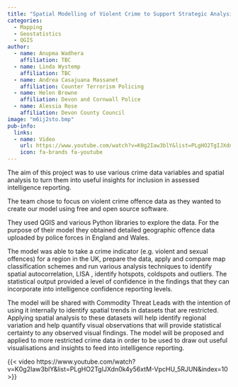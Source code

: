 ```yaml
---
title: "Spatial Modelling of Violent Crime to Support Strategic Analysis"
categories:
  - Mapping
  - Geostatistics
  - QGIS
author:
  - name: Anupma Wadhera
    affiliation: TBC
  - name: Linda Wystemp 
    affiliation: TBC
  - name: Andrea Casajuana Massanet
    affiliation: Counter Terrorism Policing 
  - name: Helen Browne
    affiliation: Devon and Cornwall Police 
  - name: Alessia Rose
    affiliation: Devon County Council
image: "m6ij2sto.bmp"
pub-info:
  links:
  - name: Video
    url: https://www.youtube.com/watch?v=K0g2Iaw3blY&list=PLgHO2TgIJXdn0k4y56xtM-VpcHU_5RJUN&index=10
    icon: fa-brands fa-youtube
---
```


The aim of this project was to use various crime data variables and spatial analysis to turn them into useful insights for inclusion in assessed intelligence reporting.

The team chose to focus on violent crime offence data as they wanted to create our model using free and open source software. 

They used QGIS and various Python libraries to explore the data. For the purpose of their model they obtained detailed geographic offence data uploaded by police forces in England and Wales.

The model was able to take a crime indicator (e.g. violent and sexual offences) for a region in the UK, prepare the data, apply and compare map classification schemes and run various analysis techniques to identify spatial autocorrelation, LISA , identify hotspots, coldspots and outliers. The statistical output provided a level of confidence in the findings that they can incorporate into intelligence confidence reporting levels.

The model will be shared with Commodity Threat Leads with the intention of using it internally to identify spatial trends in datasets that are restricted. Applying spatial analysis to these datasets will help identify regional variation and help quantify visual observations that will provide statistical certainty to any observed visual findings. The model will be proposed and applied to more restricted crime data in order to be used to draw out useful visualisations and insights to feed into intelligence reporting. 

{{< video https://www.youtube.com/watch?v=K0g2Iaw3blY&list=PLgHO2TgIJXdn0k4y56xtM-VpcHU_5RJUN&index=10 >}}

